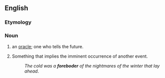 ==English==

===Etymology===
{{suffix|en|forebode|er}}

===Noun===
{{en-noun}}

# {{lb|en|archaic}} an [[oracle]]; one who tells the future.
# {{lb|en|uncountable}} Something that implies the imminent occurrence of another event.
#: ''The cold was a '''foreboder''' of the nightmares of the winter that lay ahead''.